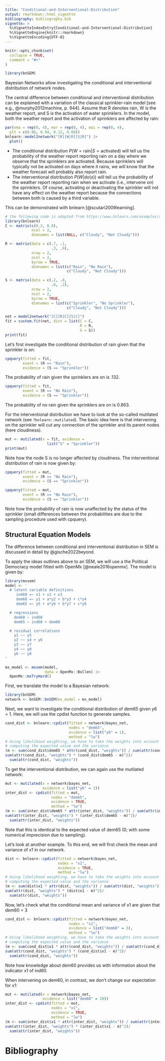 ```yaml
---
title: "Conditional-and-Interventional-Distribution"
output: rmarkdown::html_vignette
bibliography: bibliography.bib
vignette: >
  %\VignetteIndexEntry{Conditional-and-Interventional-Distribution}
  %\VignetteEngine{knitr::rmarkdown}
  %\VignetteEncoding{UTF-8}
---
```


```r
knitr::opts_chunk$set(
  collapse = TRUE,
  comment = "#>"
)
```

```r
library(bnSEM)
```

Bayesian Networks allow investigating the conditional and interventional 
distribution of network nodes. 

The central difference between conditional and interventional distribution
can be explained with a variation of the classical sprinkler-rain model [see e.g.,
@murphy2012machine, p. 944]. Assume that R denotes rain, W is the weather report,
and S is the activation of water sprinklers. In the model, both the weather report
and the activation of sprinklers are affected by rain:

```r
par(oma = rep(0, 4), mar = rep(0, 4), mai = rep(0, 4),
  plt = c(0.06, 0.94, 0.12, 0.88))
bnlearn::model2network("[R][W|R][S|R]") |>
  plot()
```



- The conditional distribution $P(W = \text{rain} |S  = \text{activated})$ will tell us the probability 
of the weather report reporting rain on a day where we observe that the sprinklers are activated. 
Because sprinklers will typically not be activated on days where it rains, we will know that
the weather forecast will probably also report rain.
- The interventional distribution $P(W | do(s))$ will tell us the probability 
of the weather report reporting rain when we activate (i.e., intervene on) the
sprinklers. Of course, activating or deactivating the sprinkler will not have any
effect on the weather report because the connections between both is caused by a 
third variable.

This can be demonstrated with bnlearn [@scutari2009learning].

```r
# the following code is adapted from https://www.bnlearn.com/examples/custom-fitted/
library(bnlearn)
C <- matrix(c(0.2, 0.8), 
            ncol = 2, 
            dimnames = list(NULL, c("Cloudy", "Not Cloudy")))

R <- matrix(data = c(.7, .1,
                     .3, .9), 
            nrow = 2,
            ncol = 2,
            byrow = TRUE,
            dimnames = list(c("Rain", "No Rain"),
                            c("Cloudy", "Not Cloudy")))

S <- matrix(data = c(.2, .8,
                     .8, .2), 
            nrow = 2,
            ncol = 2,
            byrow = TRUE,
            dimnames = list(c("Sprinkler", "No Sprinkler"),
                            c("Cloudy", "Not Cloudy")))

net = model2network("[C][R|C][S|C]")
fit = custom.fit(net, dist = list(C = C, 
                                  R = R, 
                                  S = S))
print(fit)
```

Let's first investigate the conditional distribution of rain given that the 
sprinkler is on:

```r
cpquery(fitted = fit, 
        event = (R == "Rain"), 
        evidence = (S == "Sprinkler"))
```

The probability of rain given the sprinklers are on is .132. 

```r
cpquery(fitted = fit, 
        event = (R == "No Rain"), 
        evidence = (S == "Sprinkler"))
```

The probability of no rain given the sprinklers are on is 0.863.

For the interventional distribution we have to look at the so-called mutilated
network (see `?bnlearn::mutilated`). The basic idea here is that intervening
on the sprinkler will cut any connection of the sprinkler and its parent nodes 
(here cloudiness).

```r
mut <- mutilated(x = fit, evidence = 
                   list("S" = "Sprinkler"))
print(mut)
```
Note how the node S is no longer affected by cloudiness. The interventional
distribution of rain is now given by:
```r
cpquery(fitted = mut, 
        event = (R == "No Rain"), 
        evidence = (S == "Sprinkler"))

cpquery(fitted = mut, 
        event = (R == "No Rain"), 
        evidence = (S == "Sprinkler"))
```

Note how the probability of rain is now unaffected by the status of the 
sprinkler (small differences between the probabilities are due to the sampling 
procedure used with cpquery).

## Structural Equation Models

The difference between conditional and interventional distribution in SEM is discussed in
detail by @gische2022beyond.

To apply the ideas outlines above to an SEM, we will use a the Political Democracy
model fitted with OpenMx [@neale2016openmx]. The model is given by:

```r
library(mxsem)
model <- '
  # latent variable definitions
     ind60 =~ x1 + x2 + x3
     dem60 =~ y1 + a*y2 + b*y3 + c*y4
     dem65 =~ y5 + a*y6 + b*y7 + c*y8

  # regressions
    dem60 ~ ind60
    dem65 ~ ind60 + dem60

  # residual correlations
    y1 ~~ y5
    y2 ~~ y4 + y6
    y3 ~~ y7
    y4 ~~ y8
    y6 ~~ y8
'

mx_model <- mxsem(model,
                  data = OpenMx::Bollen) |>
  OpenMx::mxTryHard()
```

First, we translate the model to a Bayesian network:
```r
library(bnSEM)
network <- bnSEM::bnSEM(mx_model = mx_model)
```

Next, we want to investigate the conditional distribution of dem65 given 
y6 = 1. Here, we will use the cpdist function to generate samples.

```r
cond_dist <- bnlearn::cpdist(fitted = network$bayes_net, 
                             nodes = "dem65", 
                             evidence = list("y6" = 1), 
                             method = "lw")
# Using likelihood weighting, we have to take the weights into account when
# computing the expected value and the variance
(m <- sum(cond_dist$dem65 * attr(cond_dist, "weights")) / sum(attr(cond_dist, "weights")))
sum(attr(cond_dist, "weights") * (cond_dist$dem65 - m)^2)/ 
  sum(attr(cond_dist, "weights"))
```

To get the interventional distribution, we can again use the mutilated network:
```r
mut <- mutilated(x = network$bayes_net, 
                 evidence = list("y6" = 1))
inter_dist <- cpdist(fitted = mut,
                     nodes = "dem65",
                     evidence = TRUE,
                     method = "lw")
(m <- sum(inter_dist$dem65 * attr(inter_dist, "weights")) / sum(attr(inter_dist, "weights")))
sum(attr(inter_dist, "weights") * (inter_dist$dem65 - m)^2)/ 
  sum(attr(inter_dist, "weights"))
```
Note that this is identical to the expected value of dem65 (0; with some numerical 
imprecision due to sampling).

Let's look at another example. To this end, we will first check the mean and
variance of x1 in our network.
```r
dist <- bnlearn::cpdist(fitted = network$bayes_net, 
                        nodes = "x1", 
                        evidence = TRUE, 
                        method = "lw")
# Using likelihood weighting, we have to take the weights into account when
# computing the expected value and the variance
(m <- sum(dist$x1 * attr(dist, "weights")) / sum(attr(dist, "weights")))
sum(attr(dist, "weights") * (dist$x1 - m)^2)/ 
  sum(attr(dist, "weights"))
```

Now, let's check what the conditional mean and variance of x1 are given that
dem60 = 3
```r
cond_dist <- bnlearn::cpdist(fitted = network$bayes_net, 
                             nodes = "x1", 
                             evidence = list("dem60" = 3), 
                             method = "lw")
# Using likelihood weighting, we have to take the weights into account when
# computing the expected value and the variance
(m <- sum(cond_dist$x1 * attr(cond_dist, "weights")) / sum(attr(cond_dist, "weights")))
sum(attr(cond_dist, "weights") * (cond_dist$x1 - m)^2)/ 
  sum(attr(cond_dist, "weights"))
```
Note how knowledge about dem60 provides us with information about the indicator
x1 of ind60. 

When intervening on dem60, in contrast, we don't change our expectation for x1:
```r
mut <- mutilated(x = network$bayes_net, 
                 evidence = list("dem60" = 10))
inter_dist <- cpdist(fitted = mut,
                     nodes = "x1",
                     evidence = TRUE,
                     method = "lw")
(m <- sum(inter_dist$x1 * attr(inter_dist, "weights")) / sum(attr(inter_dist, "weights")))
sum(attr(inter_dist, "weights") * (inter_dist$x1 - m)^2)/ 
  sum(attr(inter_dist, "weights"))
```

# Bibliography
